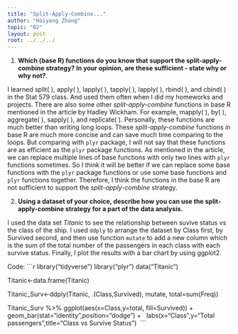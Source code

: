 ```yaml
---
title: "Split-Apply-Combine..."
author: "Haiyang Zhang"
topic: "02"
layout: post
root: ../../../
---
```


1. **Which (base R) functions do you know that support the split-apply-combine strategy? In your opinion, are these sufficient - state why or why not?**.

I learned split( ), apply( ), lapply( ), tapply( ), lapply( ), rbind( ), and cbind( ) in the Stat 579 class. And used them often when I did my homeworks and projects. There are also some other *split-apply-combine* functions in base R mentioned in the article by Hadley Wickham. For example, mapply( ), by( ), aggregate( ), sapply( ), and replicate( ). Personally, these functions are much better than writing long loops. These *split-apply-combine* functions in base R are much more concise and can save much time comparing to the loops. But comparing with `plyr` package, I will not say that these functions are as efficient as the `plyr` package functions. As mentioned in the article, we can replace multiple lines of base functions with only two lines with `plyr` functions sometimes. So I think it will be better if we can replace some base functions with the `plyr` package functions or use some base functions and `plyr` functions together. Therefore, I think the functions in the base R are not sufficient to support the *split-apply-combine* strategy.

2. **Using a dataset of your choice, describe how you can use the split-apply-combine strategy for a part of the data analysis.**

I used the data set *Titanic* to see the relationship between suvive status vs the class of the ship. I used `ddply` to arrange the dataset by Class first, by Survived second, and then use function `mutate` to add a new column which is the sum of the total number of the passengers in each class with each survive status. Finally, I plot the results with a bar chart by using ggplot2.

Code:
```r
library("tidyverse")
library("plyr")
data("Titanic")

Titanic<-data.frame(Titanic)
                          
Titanic_Surv<-ddply(Titanic, .(Class,Survived), mutate, total=sum(Freq))

 Titanic_Surv %>% ggplot(aes(x=Class,y=total, fill=Survived)) + 
   geom_bar(stat="identity",position="dodge") + 
   labs(x="Class",y="Total passengers",title="Class vs Survive Status")
  ```
